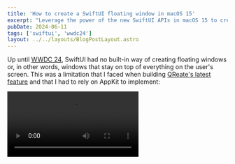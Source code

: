 ```yaml
---
title: 'How to create a SwiftUI floating window in macOS 15'
excerpt: "Leverage the power of the new SwiftUI APIs in macOS 15 to create a movable and resizable floating window that stays on top of every other window"
pubDate: 2024-06-11
tags: ['swiftui', 'wwdc24']
layout: ../../layouts/BlogPostLayout.astro
---
```



Up until [WWDC 24](https://developer.apple.com/wwdc24), SwiftUI had no built-in way of creating floating windows or, in other words, windows that stay on top of everything on the user's screen. This was a limitation that I faced when building [QReate's latest feature](https://www.getqreate.app/) and that I had to rely on AppKit to implement:

<Video src="/public/assets/posts/creating-a-floating-window-using-swiftui-in-macos-15/demo.mp4" />

During the [What's new in SwiftUI](https://developer.apple.com/wwdc24/10149) session, Apple introduced a new set of APIs for window management that, among other things, allow you to set the floating level of a specific window in your app through the use of view modifiers:

```swift:App.swift
import SwiftUI

@main
struct QReateApp: App {
    var body: some Scene {
        // ...
        WindowGroup(id: "floating-qr-code-window", for: UUID.self) { $qrCodeId in
            if let qrCodeId = qrCodeId {
                FloatingPanelQRCode(id: qrCodeId)
            }
        }
        // macOS 15.0, iOS unavailable, tvOS unavailable, watchOS unavailable, visionOS unavailable
        .windowManagerRole(.associated)
        // iOS 18.0, macOS 15.0, tvOS 18.0, watchOS 11.0, visionOS 2.0
        .windowLevel(.floating)
        .windowStyle(.plain)
        .windowResizability(.contentSize)
    }
}
```

There is also a brand new modifier that allows you to decide the default position of the window when it is created:

```swift:App.swift
import SwiftUI

@main
struct QReateApp: App {
    var body: some Scene {
        // ...
        WindowGroup(id: "floating-qr-code-window", for: UUID.self) { $qrCodeId in
            if let qrCodeId = qrCodeId {
                FloatingPanelQRCode(id: qrCodeId)
            }
        }
        // macOS 15.0, iOS unavailable, tvOS unavailable, watchOS unavailable, visionOS unavailable
        .windowManagerRole(.associated)
        // iOS 18.0, macOS 15.0, tvOS 18.0, watchOS 11.0, visionOS 2.0
        .windowLevel(.floating)
        .windowStyle(.plain)
        .windowResizability(.contentSize)
        // macOS 15.0, visionOS 2.0, iOS unavailable, tvOS unavailable, watchOS unavailable
        .defaultWindowPlacement { content, context in
            let displayBounds = context.defaultDisplay.visibleRect
            let size = content.sizeThatFits(.unspecified)
            let position = CGPoint(
                x: displayBounds.midX - (size.width / 2),
                y: displayBounds.maxY - size.height - 20
            )
            return WindowPlacement(position, size: size)
        }
    }
}
```